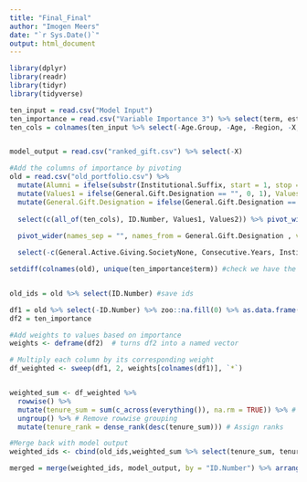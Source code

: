```yaml
---
title: "Final_Final"
author: "Imogen Meers"
date: "`r Sys.Date()`"
output: html_document
---
```


```r
library(dplyr)
library(readr)
library(tidyr)
library(tidyverse)

ten_input = read.csv("Model Input")
ten_importance = read.csv("Variable Importance 3") %>% select(term, estimate)
ten_cols = colnames(ten_input %>% select(-Age.Group, -Age, -Region, -X, -Last.Gift.Days.Ago))


model_output = read.csv("ranked_gift.csv") %>% select(-X)

#Add the columns of importance by pivoting
old = read.csv("old_portfolio.csv") %>%
  mutate(Alumni = ifelse(substr(Institutional.Suffix, start = 1, stop =2) =="AL", 1, 0)) %>%
  mutate(Values1 = ifelse(General.Gift.Designation == "", 0, 1), Values2 = ifelse(General.Active.Giving.Society == "",0,1))%>%
  mutate(General.Gift.Designation = ifelse(General.Gift.Designation == "", "None", General.Gift.Designation), General.Active.Giving.Society = ifelse(General.Active.Giving.Society == "", "None", General.Active.Giving.Society)) %>%
  
  select(c(all_of(ten_cols), ID.Number, Values1, Values2)) %>% pivot_wider(names_sep = "", names_from = General.Active.Giving.Society, values_from = Values1, names_prefix = "General.Active.Giving.Society") %>%
  
  pivot_wider(names_sep = "", names_from = General.Gift.Designation , values_from = Values2, names_prefix = "General.Gift.Designation") %>% 

  select(-c(General.Active.Giving.SocietyNone, Consecutive.Years, Institutional.Suffix,    General.Gift.DesignationNone,General.Gift.DesignationDeans, General.Gift.DesignationCorby)) #remove not used in tenure model

setdiff(colnames(old), unique(ten_importance$term)) #check we have the same col names


old_ids = old %>% select(ID.Number) #save ids

df1 = old %>% select(-ID.Number) %>% zoo::na.fill(0) %>% as.data.frame() #merged without id
df2 = ten_importance

#Add weights to values based on importance
weights <- deframe(df2)  # turns df2 into a named vector

# Multiply each column by its corresponding weight
df_weighted <- sweep(df1, 2, weights[colnames(df1)], `*`)


weighted_sum <- df_weighted %>% 
  rowwise() %>%
  mutate(tenure_sum = sum(c_across(everything()), na.rm = TRUE)) %>% # Calculate row sums
  ungroup() %>% # Remove rowwise grouping
  mutate(tenure_rank = dense_rank(desc(tenure_sum))) # Assign ranks

#Merge back with model output
weighted_ids <- cbind(old_ids,weighted_sum %>% select(tenure_sum, tenure_rank)) #rank 1 has the most factors that lead to higher tenure

merged = merge(weighted_ids, model_output, by = "ID.Number") %>% arrange(Rank_gift, tenure_rank)  #merge and fill


```